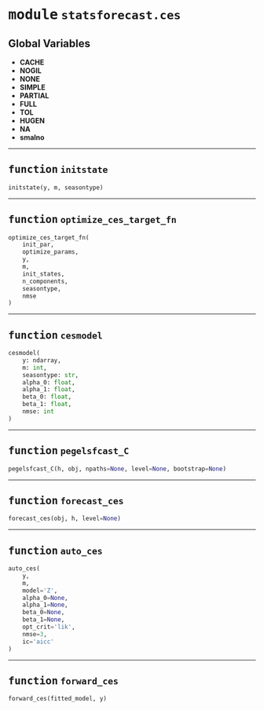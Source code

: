 



# <kbd>module</kbd> `statsforecast.ces`




**Global Variables**
---------------
- **CACHE**
- **NOGIL**
- **NONE**
- **SIMPLE**
- **PARTIAL**
- **FULL**
- **TOL**
- **HUGEN**
- **NA**
- **smalno**

---



## <kbd>function</kbd> `initstate`

```python
initstate(y, m, seasontype)
```






---



## <kbd>function</kbd> `optimize_ces_target_fn`

```python
optimize_ces_target_fn(
    init_par,
    optimize_params,
    y,
    m,
    init_states,
    n_components,
    seasontype,
    nmse
)
```






---



## <kbd>function</kbd> `cesmodel`

```python
cesmodel(
    y: ndarray,
    m: int,
    seasontype: str,
    alpha_0: float,
    alpha_1: float,
    beta_0: float,
    beta_1: float,
    nmse: int
)
```






---



## <kbd>function</kbd> `pegelsfcast_C`

```python
pegelsfcast_C(h, obj, npaths=None, level=None, bootstrap=None)
```






---



## <kbd>function</kbd> `forecast_ces`

```python
forecast_ces(obj, h, level=None)
```






---



## <kbd>function</kbd> `auto_ces`

```python
auto_ces(
    y,
    m,
    model='Z',
    alpha_0=None,
    alpha_1=None,
    beta_0=None,
    beta_1=None,
    opt_crit='lik',
    nmse=3,
    ic='aicc'
)
```






---



## <kbd>function</kbd> `forward_ces`

```python
forward_ces(fitted_model, y)
```






